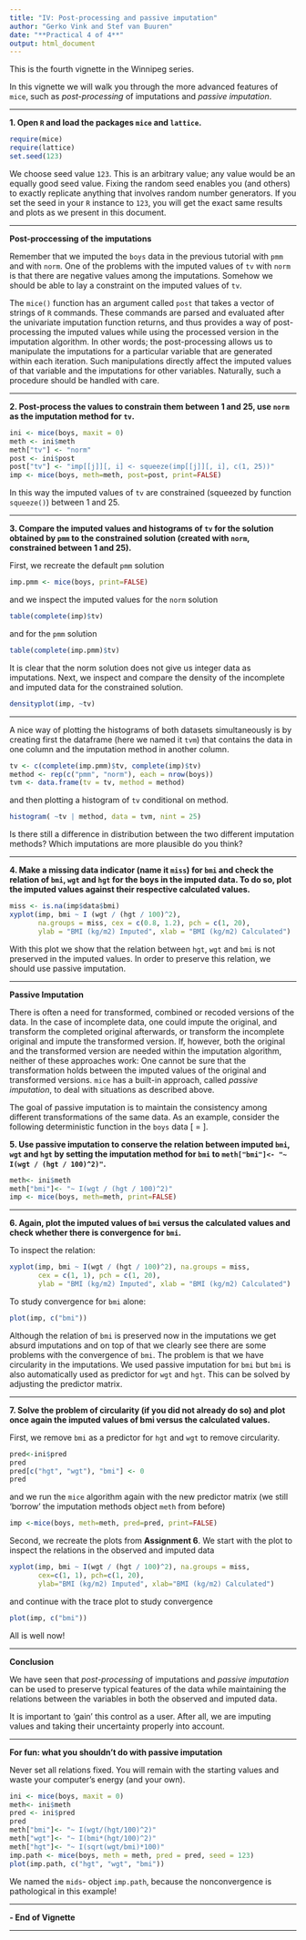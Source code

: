 ---
title: "IV: Post-processing and passive imputation"
author: "Gerko Vink and Stef van Buuren"
date: "**Practical 4 of 4**"
output: html_document
---

This is the fourth vignette in the Winnipeg series. 

In this vignette we will walk you through the more advanced features of `mice`, such as *post-processing* of imputations and *passive imputation*.

---

**1. Open `R` and load the packages `mice` and `lattice`.**
```{r message=FALSE, warning=FALSE}
require(mice)
require(lattice)
set.seed(123)
```
We choose seed value `123`. This is an arbitrary value; any value would be an equally good seed value. Fixing the random seed enables you (and others) to exactly replicate anything that involves random number generators. If you set the seed in your `R` instance to `123`, you will get the exact same results and plots as we present in this document. 

---



**Post-proccessing of the imputations**

Remember that we imputed the `boys` data in the previous tutorial with `pmm` and with `norm`. One of the problems with the imputed values of `tv` with `norm` is that there are negative values among the imputations. Somehow we should be able to lay a constraint on the imputed values of `tv`. 

The `mice()` function has an argument called `post` that takes a vector of strings of `R` commands. These commands are parsed and evaluated after the univariate imputation function returns, and thus provides a way of post-processing the imputed values while using the processed version in the imputation algorithm. In other words; the post-processing allows us to manipulate the imputations for a particular variable that are generated within each iteration. Such manipulations directly affect the imputed values of that variable and the imputations for other variables. Naturally, such a procedure should be handled with care. 

---

**2. Post-process the values to constrain them between 1 and 25, use `norm` as the imputation method for `tv`.**
```{r}
ini <- mice(boys, maxit = 0)
meth <- ini$meth
meth["tv"] <- "norm"
post <- ini$post
post["tv"] <- "imp[[j]][, i] <- squeeze(imp[[j]][, i], c(1, 25))"
imp <- mice(boys, meth=meth, post=post, print=FALSE)
```
In this way the imputed values of `tv` are constrained (squeezed by function `squeeze()`) between 1 and 25.

---

**3. Compare the imputed values and histograms of `tv` for the solution obtained by `pmm` to the constrained solution (created with `norm`, constrained between 1 and 25).**

First, we recreate the default `pmm` solution
```{r}
imp.pmm <- mice(boys, print=FALSE)
```
and we inspect the imputed values for the `norm` solution
```{r}
table(complete(imp)$tv)
```
and for the `pmm` solution
```{r}
table(complete(imp.pmm)$tv)
```
It is clear that the norm solution does not give us integer data as imputations. Next, we inspect and compare the density of the incomplete and imputed data for the constrained solution.
```{r}
densityplot(imp, ~tv)
```

---

A nice way of plotting the histograms of both datasets simultaneously is by creating first the dataframe (here we named it `tvm`) that contains the data in one column and the imputation method in another column.
```{r}
tv <- c(complete(imp.pmm)$tv, complete(imp)$tv)
method <- rep(c("pmm", "norm"), each = nrow(boys))
tvm <- data.frame(tv = tv, method = method)
```
and then plotting a histogram of `tv` conditional on method.
```{r}
histogram( ~tv | method, data = tvm, nint = 25)
```

Is there still a difference in distribution between the two different imputation methods? Which imputations are more plausible do you think?

---

**4. Make a missing data indicator (name it `miss`) for `bmi` and check the relation of `bmi`, `wgt` and `hgt` for the boys in the imputed data. To do so, plot the imputed values against their respective calculated values.**
```{r}
miss <- is.na(imp$data$bmi)
xyplot(imp, bmi ~ I (wgt / (hgt / 100)^2),
       na.groups = miss, cex = c(0.8, 1.2), pch = c(1, 20),
       ylab = "BMI (kg/m2) Imputed", xlab = "BMI (kg/m2) Calculated")
```

With this plot we show that the relation between `hgt`, `wgt` and `bmi` is not preserved in the imputed values. In order to preserve this relation, we should use passive imputation.

---

**Passive Imputation**

There is often a need for transformed, combined or recoded versions of the data. In the case of incomplete data, one could impute the original, and transform the completed original afterwards, or transform the incomplete original and impute the transformed version. If, however, both the original and the transformed version are needed within the imputation algorithm, neither of these approaches work: One cannot be sure that the transformation holds between the imputed values of the original and transformed versions. `mice` has a built-in approach, called *passive imputation*, to deal with situations as described above. 

The goal of passive imputation is to maintain the consistency among different transformations of the same data. As an example, consider the following deterministic function in the `boys` data
\[\text{BMI} = \frac{\text{Weight (kg)}}{\text{Height}^2 \text{(m)}}\].


**5. Use passive imputation to conserve the relation between imputed `bmi`, `wgt` and `hgt` by setting the imputation method for `bmi` to `meth["bmi"]<- "~ I(wgt / (hgt / 100)^2)"`.**
```{r}
meth<- ini$meth
meth["bmi"]<- "~ I(wgt / (hgt / 100)^2)"
imp <- mice(boys, meth=meth, print=FALSE)
```

---

**6. Again, plot the imputed values of `bmi` versus the calculated values and check whether there is convergence for `bmi`.**

To inspect the relation:
```{r}
xyplot(imp, bmi ~ I(wgt / (hgt / 100)^2), na.groups = miss,
       cex = c(1, 1), pch = c(1, 20),
       ylab = "BMI (kg/m2) Imputed", xlab = "BMI (kg/m2) Calculated")
```

To study convergence for `bmi` alone:
```{r}
plot(imp, c("bmi"))
```

Although the relation of `bmi` is preserved now in the imputations we get absurd imputations and on top of that we clearly see there are some problems with the convergence of `bmi`. The problem is that we have circularity in the imputations. We used passive imputation for `bmi` but `bmi` is also automatically used as predictor for `wgt` and `hgt`. This can be solved by adjusting the predictor matrix.

---

**7. Solve the problem of circularity (if you did not already do so) and plot once again the imputed values of bmi versus the calculated values.**

First, we remove `bmi` as a predictor for `hgt` and `wgt` to remove circularity.
```{r}
pred<-ini$pred
pred
pred[c("hgt", "wgt"), "bmi"] <- 0
pred
```
and we run the `mice` algorithm again with the new predictor matrix (we still 'borrow' the imputation methods object `meth` from before)
```{r}
imp <-mice(boys, meth=meth, pred=pred, print=FALSE)
```
Second, we recreate the plots from **Assignment 6**. We start with the plot to inspect the relations in the observed and imputed data
```{r}
xyplot(imp, bmi ~ I(wgt / (hgt / 100)^2), na.groups = miss,
       cex=c(1, 1), pch=c(1, 20),
       ylab="BMI (kg/m2) Imputed", xlab="BMI (kg/m2) Calculated")
```

and continue with the trace plot to study convergence
```{r}
plot(imp, c("bmi"))
```

All is well now!

---

**Conclusion**

We have seen that *post-processing* of imputations and *passive imputation* can be used to preserve typical features of the data while maintaining the relations between the variables in both the observed and imputed data.

It is important to ‘gain’ this control as a user. After all, we are imputing values and taking their uncertainty properly into account.

---

**For fun: what you shouldn’t do with passive imputation**

Never set all relations fixed. You will remain with the starting values and waste your computer’s energy (and your own).
```{r}
ini <- mice(boys, maxit = 0)
meth<- ini$meth
pred <- ini$pred
pred
meth["bmi"]<- "~ I(wgt/(hgt/100)^2)"
meth["wgt"]<- "~ I(bmi*(hgt/100)^2)"
meth["hgt"]<- "~ I(sqrt(wgt/bmi)*100)"
imp.path <- mice(boys, meth = meth, pred = pred, seed = 123)
plot(imp.path, c("hgt", "wgt", "bmi"))
```

We named the `mids`- object `imp.path`, because the nonconvergence is pathological in this example!

---

**- End of Vignette**

---
